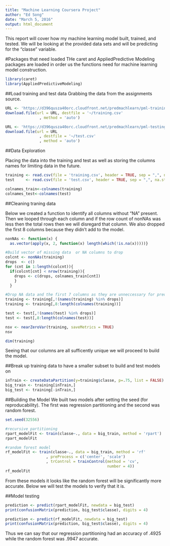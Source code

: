 ```yaml
---
title: "Machine Learning Coursera Project"
author: "Ed Song"
date: "March 5, 2016"
output: html_document
---
```


This report will cover how my machine learning model built, trained, and tested. We will be looking at the provided data sets and will be predicting for the "classe" variable.

#Packages that need loaded
THe caret and AppliedPredictive Modeling packages are loaded in order us the functions need for machine learning model construction.

```r
library(caret)
library(AppliedPredictiveModeling)
```

##Load training and test data
Grabbing the data from the assignments source.
```r
URL <- 'https://d396qusza40orc.cloudfront.net/predmachlearn/pml-training.csv'
download.file(url = URL, destfile = '~/training.csv'
               , method = 'auto')

URL <- 'https://d396qusza40orc.cloudfront.net/predmachlearn/pml-testing.csv'
download.file(url = URL 
               , destfile = '~/test.csv'
               , method = 'auto')
```


##Data Exploration

Placing the data into the training and test as well as storing the columns names for limiting data in the future.
```r
training <- read.csv(file = 'training.csv', header = TRUE, sep = ",", na.strings = c('NA', ''))
test     <- read.csv(file = 'test.csv', header = TRUE, sep = ",", na.strings = c('NA', ''))

colnames_train<-colnames(training)
colnames_test<-colnames(test)
```

##Cleaning traning data

Below we created a function to identify all columns without "NA" present. Then we looped through each column and if the row count of nonNAs was less then the total rows then we will disregard that column. We also dropped the first 8 columns because they didn't add to the model.
```r
nonNAs <- function(x) {
  as.vector(apply(x, 2, function(x) length(which(!is.na(x)))))}

#Build vector of missing data  or NA columns to drop
colcnt <- nonNAs(training)
drops  <- c()
for (cnt in 1:length(colcnt)){
  if(colcnt[cnt] < nrow(training)){
    drops <- c(drops, colnames_train[cnt])
    }
  }

#Drop NA data and the first 7 columns as they are unneccessary for prediciting
training <- training[,!(names(training) %in% drops)]
training <- training[,8:length(colnames(training))]

test <- test[,!(names(test) %in% drops)]
test <- test[,8:length(colnames(test))]

nsv <- nearZeroVar(training, saveMetrics = TRUE)
nsv

dim(training)
```
Seeing that our columns are all sufficently unique we will proceed to build the model.


##Break up training data to have a smaller subset to build and test models on
```r
inTrain <- createDataPartition(y=training$classe, p=.75, list = FALSE)
big_train <- training[inTrain,]
big_test <- training[-inTrain,]
```


##Building the Model
We built two models after setting the seed (for reproducability). The first was regression partitioning and the second was random forest.
```r
set.seed(32556)

#recursive partitioning
rpart_modelFit <- train(classe~., data = big_train, method = 'rpart')
rpart_modelFit

#random forest model
rf_modelFit <- train(classe~., data = big_train, method = 'rf'
                  , preProcess = c('center', 'scale')
                  , trControl = trainControl(method = 'cv',
                                             number = 4))
rf_modelFit
```
From these models it looks like the random forest will be significantly more accurate. Below we will test the models to verify that it is.


##Model testing
```r
prediction <- predict(rpart_modelFit, newdata = big_test)
print(confusionMatrix(prediction, big_test$classe), digits = 4)

prediction <- predict(rf_modelFit, newdata = big_test)
print(confusionMatrix(prediction, big_test$classe), digits = 4)
```

Thus we can say that our regression partitioning had an accuracy of .4925 while the random forest was .9947 accurate.